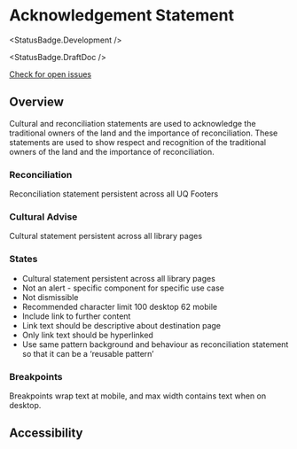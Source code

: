 
<Meta of={AcknowledgementStatementStories} />

# Acknowledgement Statement

<StatusBadge.Development />

<StatusBadge.DraftDoc />

<a href="https://github.com/uq-its-ss/design-system/issues" target="_blank">
  Check for open issues
</a>

## Overview

Cultural and reconciliation statements are used to acknowledge the traditional owners of the land and the importance of reconciliation.
These statements are used to show respect and recognition of the traditional owners of the land and the importance of reconciliation.

### Reconciliation

Reconciliation statement persistent across all UQ Footers

<Canvas sourceState="hidden">
  <Story of={AcknowledgementStatementStories.reconciliationStatement} />
</Canvas>

### Cultural Advise

Cultural statement persistent across all library pages

<Canvas sourceState="hidden">
  <Story of={AcknowledgementStatementStories.culturalAdvise} />
</Canvas>

### States

- Cultural statement persistent across all library pages
- Not an alert - specific component for specific use case
- Not dismissible
- Recommended character limit 100 desktop 62 mobile
- Include link to further content
- Link text should be descriptive about destination page
- Only link text should be hyperlinked
- Use same pattern background and behaviour as reconciliation statement so that it can be a ‘reusable pattern’

### Breakpoints

Breakpoints wrap text at mobile, and max width contains text when on desktop.

## Accessibility
